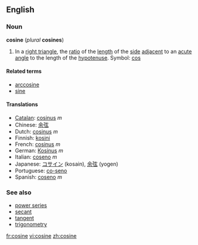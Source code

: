 ==English==
===Noun===
'''cosine''' (''plural'' '''cosines''')

#{{trigonometry}} In a [[right triangle]], the [[ratio]] of the [[length]] of the [[side]] [[adjacent]] to an [[acute]] [[angle]] to the length of the [[hypotenuse]]. Symbol: [[cos]]
<!--These definitions are equivalent to the one above and so do not define different senses of the word.
#{{mathematics}} The ''x'' [[coordinate]] of the [[point]] on the [[unit]] [[circle]] at the given [[anticlockwise]] angle from the ''x'' [[axis]].
#{{mathematics}} The [[sum]] of the [[real]] or [[complex]] [[power series]]
::<math>\sum_0^\infty{{(-1)^{n}}\over{(2n)!}}x^{2n}</math>
-->

====Related terms====
*[[arccosine]]
*[[sine]]

====Translations====
*[[Catalan]]: [[cosinus#Catalan|cosinus]] ''m''
*Chinese: [[余弦]]
*Dutch: [[cosinus#Dutch|cosinus]] ''m''
*Finnish: [[kosini]]
*French: [[cosinus#French|cosinus]] ''m''
*German: [[Kosinus]] ''m''
*Italian: [[coseno#Italian|coseno]] ''m''
*Japanese: [[コサイン]] (kosain), [[余弦]] (yogen)
*Portuguese: [[co-seno]] {{m}}
*Spanish: [[coseno#Spanish|coseno]] ''m''

===See also===
*[[power series]]
*[[secant]]
*[[tangent]]
*[[trigonometry]]

[[fr:cosine]]
[[vi:cosine]]
[[zh:cosine]]